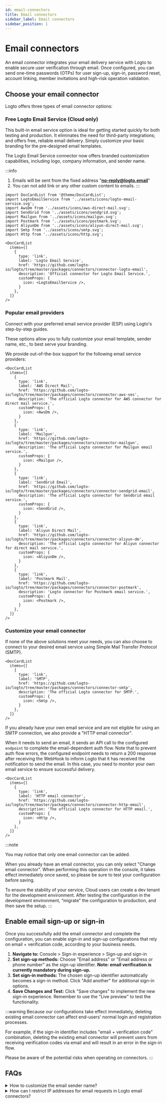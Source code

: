 ```yaml
---
id: email-connectors
title: Email connectors
sidebar_label: Email connectors
sidebar_position: 1
---
```


# Email connectors

An email connector integrates your email delivery service with Logto to enable secure user verification through email. Once configured, you can send one-time passwords (OTPs) for user sign-up, sign-in, password reset, account linking, member invitations and high-risk operation validation.

## Choose your email connector

Logto offers three types of email connector options:

### Free Logto Email Service (Cloud only)

This built-in email service option is ideal for getting started quickly for both testing and production. It eliminates the need for third-party integrations; and offers free, reliable email delivery. Simply customize your basic branding for the pre-designed email templates.

The Logto Email Service connector now offers branded customization capabilities, including logo, company information, and sender name.

:::info

1. Emails will be sent from the fixed address "**no-reply@logto.email**"
2. You can not add link or any other custom content to emails.
   :::

```mdx-code-block
import DocCardList from '@theme/DocCardList';
import LogtoEmailService from '../assets/icons/logto-email-service.svg';
import AwsDm from '../assets/icons/aws-direct-mail.svg';
import SendGrid from '../assets/icons/sendgrid.svg';
import Mailgun from '../assets/icons/mailgun.svg';
import Postmark from '../assets/icons/postmark.svg';
import AliyunDm from '../assets/icons/aliyun-direct-mail.svg';
import Smtp from '../assets/icons/smtp.svg';
import Http from '../assets/icons/http.svg';

<DocCardList
  items={[
    {
      type: 'link',
      label: 'Logto Email Service',
      href: 'https://github.com/logto-io/logto/tree/master/packages/connectors/connector-logto-email',
      description: 'Official connector for Logto Email Service.',
      customProps: {
        icon: <LogtoEmailService />,
      }
    },
  ]}
/>
```

### Popular email providers

Connect with your preferred email service provider (ESP) using Logto's step-by-step guides.

These options allow you to fully customize your email template, sender name, etc., to best serve your branding.

We provide out-of-the-box support for the following email service providers:

```mdx-code-block
<DocCardList
  items={[
    {
      type: 'link',
      label: 'AWS Direct Mail',
      href: 'https://github.com/logto-io/logto/tree/master/packages/connectors/connector-aws-ses',
      description: 'The official Logto connector for AWS connector for direct mail service.',
      customProps: {
        icon: <AwsDm />,
      }
    },
    {
      type: 'link',
      label: 'Mailgun',
      href: 'https://github.com/logto-io/logto/tree/master/packages/connectors/connector-mailgun',
      description: 'The official Logto connector for Mailgun email service.',
      customProps: {
        icon: <Mailgun />,
      }
    },
    {
      type: 'link',
      label: 'SendGrid Email',
      href: 'https://github.com/logto-io/logto/tree/master/packages/connectors/connector-sendgrid-email',
      description: 'The official Logto connector for SendGrid email service.',
      customProps: {
        icon: <SendGrid />,
      }
    },
    {
      type: 'link',
      label: 'Aliyun Direct Mail',
      href: 'https://github.com/logto-io/logto/tree/master/packages/connectors/connector-aliyun-dm',
      description: 'The official Logto connector for Aliyun connector for direct mail service.',
      customProps: {
        icon: <AliyunDm />,
      }
    },
    {
      type: 'link',
      label: 'Postmark Mail',
      href: 'https://github.com/logto-io/logto/tree/master/packages/connectors/connector-postmark',
      description: 'Logto connector for Postmark email service.',
      customProps: {
        icon: <Postmark />,
      }
    },
  ]}
/>
```

### Customize your email connector

If none of the above solutions meet your needs, you can also choose to connect to your desired email service using Simple Mail Transfer Protocol (SMTP).

```mdx-code-block
<DocCardList
  items={[
    {
      type: 'link',
      label: 'SMTP',
      href: 'https://github.com/logto-io/logto/tree/master/packages/connectors/connector-smtp',
      description: 'The official Logto connector for SMTP.',
      customProps: {
        icon: <Smtp />,
      }
    },
  ]}
/>
```

If you already have your own email service and are not eligible for using an SMTP connection, we also provide a "HTTP email connector".

When it needs to send an email, it sends an API call to the configured `endpoint` to complete the email-dependent auth flow. Note that to prevent auth flow errors, the configured endpoint needs to return a 200 response after receiving the WebHook to inform Logto that it has received the notification to send the email. In this case, you need to monitor your own email service to ensure successful delivery.

```mdx-code-block
<DocCardList
  items={[
    {
      type: 'link',
      label: 'HTTP email connector',
      href: 'https://github.com/logto-io/logto/tree/master/packages/connectors/connector-http-email',
      description: 'The official Logto connector for HTTP email.',
      customProps: {
        icon: <Http />,
      }
    },
  ]}
/>
```

:::note

You may notice that only one email connector can be added.

When you already have an email connector, you can only select "Change email connector". When performing this operation in the console, it takes effect immediately once saved, so please be sure to test your configuration before saving.

To ensure the stability of your service, Cloud users can create a dev tenant for the development environment. After testing the configuration in the development environment, “migrate” the configuration to production, and then save the setup.
:::

## Enable email sign-up or sign-in

Once you successfully add the email connector and complete the configuration, you can enable sign-in and sign-up configurations that rely on email + verification code, according to your business needs.

1. **Navigate to:** <CloudLink to="/sign-in-experience/sign-up-and-sign-in">Console > Sign-in experience > Sign-up and sign-in</CloudLink>
2. **Set sign-up methods:** Choose "Email address" or "Email address or phone number" as the sign-up identifier. **Note: email verification is currently mandatory during sign-up.**
3. **Set sign-in methods:** The chosen sign-up identifier automatically becomes a sign-in method. Click "Add another" for additional sign-in options.
4. **Save Changes and Test:** Click "Save changes" to implement the new sign-in experience. Remember to use the "Live preview" to test the functionality.

:::warning
Because our configurations take effect immediately, deleting existing email connector can affect end-users' normal login and registration processes.

For example, if the sign-in identifier includes "email + verification code" combination, deleting the existing email connector will prevent users from receiving verification codes via email and will result in an error in the sign-in flow.

Please be aware of the potential risks when operating on connectors.
:::

## FAQs

<details>
<summary>How to customize the email sender name?</summary>

We're still working on more connectors. If you require further options, just let us know your needs in Discord and file a Feature Request on [GitHub](https://github.com/logto-io/logto/issues). If you need further assistance, you can also [contact us via email](mailto:contact@logto.io).

For contributors, we provide an easy-to-extend connector creation method, allowing you to [customize your own connector](https://docs.logto.io/docs/recipes/configure-connectors/create-your-connector/) based on your specific scenarios. You are always welcomed to submit a pull request to Logto, so that others in the community may also benefit from your work.

</details>

<details>
<summary>How can I restrict IP addresses for email requests in Logto email connectors?</summary>

One workaround is to use the Logto HTTP email connector.

Implement an API endpoint on your server that calls the relevant email service, and trigger this API endpoint through the Logto HTTP email connector. In this way, you will have complete control over the IP address of your API endpoint and can add the corresponding IP addresses to the whitelist in the email service provider's configuration.

</details>
